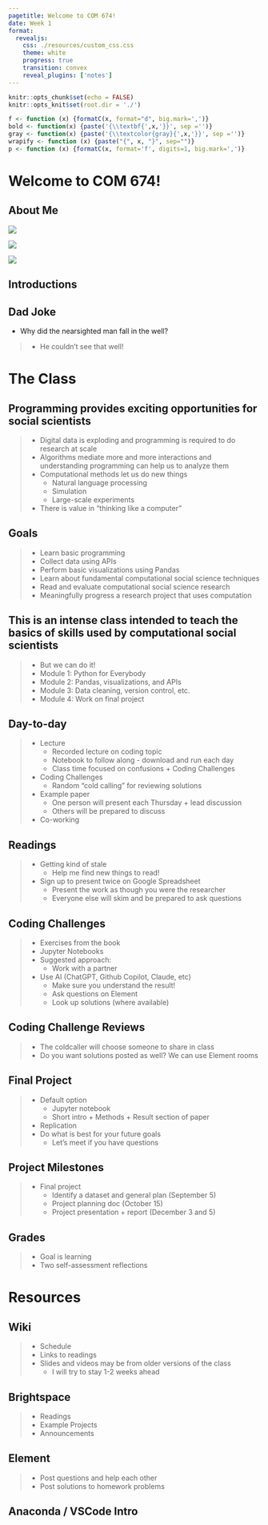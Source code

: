```yaml
---
pagetitle: Welcome to COM 674!
date: Week 1
format: 
  revealjs:
    css: ./resources/custom_css.css
    theme: white
    progress: true
    transition: convex
    reveal_plugins: ['notes']
---
```


```r
knitr::opts_chunk$set(echo = FALSE)
knitr::opts_knit$set(root.dir = './')

f <- function (x) {formatC(x, format="d", big.mark=',')}
bold <- function(x) {paste('{\\textbf{',x,'}}', sep ='')}
gray <- function(x) {paste('{\\textcolor{gray}{',x,'}}', sep ='')}
wrapify <- function (x) {paste("{", x, "}", sep="")}
p <- function (x) {formatC(x, format='f', digits=1, big.mark=',')}
```

# Welcome to COM 674!

## About Me

<div class='container'>
<div class='col fragment'>
<img src='./images/the_fam.jpg' style='max-width:200px;'/>
</div>
<div class='col fragment'>
<img src='./images/sna.png' style='max-width:250px;'>
</div>
<div class='col fragment'>
<img src="https://vignette.wikia.nocookie.net/logopedia/images/c/cd/Reddit_2017_%28Stacked%29.svg/revision/latest/scale-to-width-down/709?cb=20190502124341" style='max-width:200px;'/>
</div>
</div>

## Introductions

## Dad Joke

- Why did the nearsighted man fall in the well?

> - He couldn't see that well!

# The Class


## Programming provides exciting opportunities for social scientists

> - Digital data is exploding and programming is required to do research at scale
> - Algorithms mediate more and more interactions and understanding programming can help us to analyze them
> - Computational methods let us do new things
>	- Natural language processing
>	- Simulation
>	- Large-scale experiments
> - There is value in "thinking like a computer"

## Goals

> - Learn basic programming
> - Collect data using APIs
> - Perform basic visualizations using Pandas
> - Learn about fundamental computational social science techniques
> - Read and evaluate computational social science research
> - Meaningfully progress a research project that uses computation

## This is an intense class intended to teach the basics of skills used by computational social scientists

> - But we can do it!
> - Module 1: Python for Everybody
> - Module 2: Pandas, visualizations, and APIs
> - Module 3: Data cleaning, version control, etc.
> - Module 4: Work on final project

## Day-to-day

> - Lecture
>	- Recorded lecture on coding topic
>	- Notebook to follow along - download and run each day
>	- Class time focused on confusions + Coding Challenges
> - Coding Challenges
>	- Random "cold calling" for reviewing solutions
> - Example paper
>	- One person will present each Thursday + lead discussion
>	- Others will be prepared to discuss
> - Co-working

## Readings

> - Getting kind of stale
>   - Help me find new things to read!
> - Sign up to present twice on Google Spreadsheet
>   - Present the work as though you were the researcher
>   - Everyone else will skim and be prepared to ask questions

## Coding Challenges

> - Exercises from the book
> - Jupyter Notebooks
> - Suggested approach:
>	- Work with a partner
> - Use AI (ChatGPT, Github Copilot, Claude, etc)
>     - Make sure you understand the result!
>	- Ask questions on Element
>	- Look up solutions (where available)

## Coding Challenge Reviews

> - The coldcaller will choose someone to share in class
> - Do you want solutions posted as well? We can use Element rooms


## Final Project

> - Default option
>	- Jupyter notebook
>	- Short intro + Methods + Result section of paper
> - Replication
> - Do what is best for your future goals
>   - Let's meet if you have questions

## Project Milestones

> - Final project
>	- Identify a dataset and general plan (September 5)
>	- Project planning doc (October 15)
>	- Project presentation + report (December 3 and 5)

## Grades

> - Goal is learning
> - Two self-assessment reflections

# Resources

## Wiki

> - Schedule
> - Links to readings
> - Slides and videos may be from older versions of the class
>	- I will try to stay 1-2 weeks ahead

## Brightspace

> - Readings
> - Example Projects
> - Announcements

## Element

> - Post questions and help each other
> - Post solutions to homework problems

## Anaconda / VSCode Intro
